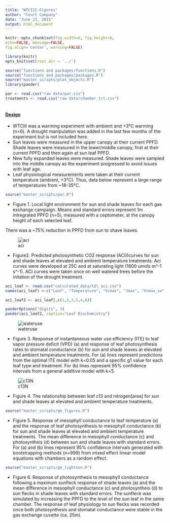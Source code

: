 ```yaml
---
title: "WTCIII-Figures"
author: "Court Campany"
date: "June 23, 2015"
output: html_document
---
```


```r
knitr::opts_chunk$set(fig.width=6, fig.height=6,
echo=FALSE, message=FALSE,
fig.align='center', warning=FALSE)
```

```r
library(knitr)
opts_knit$set(root.dir = '../')
```

```r
source("functions and packages/functions.R")
source("functions and packages/packages.R")
source("master_scripts/plot_objects.R")
library(pander)

par <- read.csv("raw data/par.csv")
treatments <- read.csv("raw data/chamber_trt.csv")
 
```


#### <u>Design</u>
* WTCIII was a warming experiment with ambient and +3°C warming (n=6).  A drought manipulation was added in the last few months of the experiment but is not included here.
* Sun leaves were measured in the upper canopy at their current PPFD.  Shade leaves were measured in the lower/middle canopy, first at their current PPFD and then again at sun leaf PPFD.
* New fully expanded leaves were measured. Shade leaves were sampled into the middle canopy as the experiment progressed to avoid issues with leaf age.
* Leaf physiological measurements were taken at their current temperature (ambient, +3°C). Thus, data below represent a large range of temperatures from ~18-35°C.


```r
source("master_scripts/par.R")
```  

* Figure 1. Local light environment for sun and shade leaves for each gas exchange campaign. Means and standard errors represent 1m intregrated PPFD (n=5), measured with a ceptometer, at the canopy height of each selected leaf.

There was a ~75% reduction in PPFD from sun to shave leaves.


![aci](aci_curves.png)

* Figure2. Predicted photosynthetic CO2 response (ACi))curves for sun and shade leaves at elevated and ambient temperature treatments. Aci curves were developed at 25C and at saturating light (1800 umols m^-1 s^-1). ACi curves were taken once on well watered trees before the initation of the drought treatment.

```r
aci_leaf <- read.csv("calculated_data/tdl_aci.csv")
names(aci_leaf) <-c("Leaf", "Temperature", "Vcmax", "Jmax", "Vcmax_se", "Jmax_se")

aci_leaf2 <- aci_leaf[,c(1,2,3,5,4,6)]

panderOptions("digits", 3)
pander(aci_leaf2, caption="Leaf Biochemistry")
```    


![wateruse](wateruse.png)

* Figure 3. Response of instantaneous water use efficiency (ITE) to leaf vapor pressure deficit (VPD) (a) and response of leaf photosynthesis rates to stomatal conductance (b) for sun and shade leaves at elevated and ambient temperature treatments. For (a)  lines represent predictions from the optimal ITE model with k=0.05 and a specific g1 value for each leaf type and treatment. For (b) lines represent 95% confidence intervals from a general additive model with k=5.


![c13N](c13_nitro.png)

* Figure 4. The relationship between leaf c13 and nitrogen[area] for sun and shade leaves at elevated and ambient temperature treatments.


```r
source("master_scripts/gm_figures.R")
```  


* Figure 5. Response of mesophyll conductance to leaf temperature (a) and the response of leaf photosynthesis to mesophyll conductance (b) for sun and shade leaves at elevated and ambient temperature treatments.  The mean difference in mesophyll conductance (c) and photosyntheis (d) between sun and shade leaves with standard errors.  For (a) and (b) lines represent 95% confidence intervals generated with bootstrapping methods (n=999) from mixed effect linear model equations with chambers as a random effect.

```r
source("master_scripts/gm_lightson.R")
```  

* Figure 6. Response of photosynthesis to mesophyll conductance following a maximum sunfleck response of shade leaves (a) and the mean difference in mesophyll conductance (c) and photosyntheis (d) to sun flecks in shade leaves with standard errors.  The sunfleck was simulated by increasing the PPFD to the level of the sun leaf in the same chamber.  The response of leaf physiology to sun flecks was recorded once both photosynthesis and stomatal conductance were stable in the gas exchange cuvette (ca. 25m).





